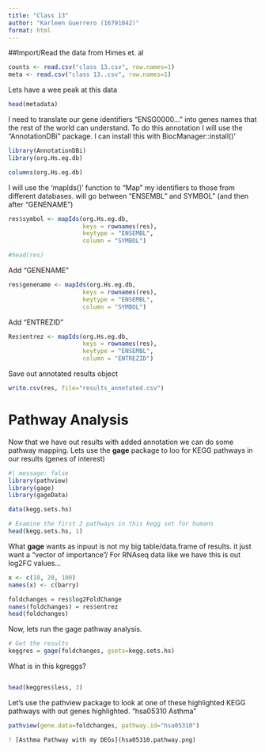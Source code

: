 ```yaml
---
title: "Class 13"
author: "Karleen Guerrero (16791042)"
format: html
---
```


##Import/Read the data from Himes et. al

```r
counts <- read.csv("class 13.csv", row.names=1)
meta <- read.csv("class 13..csv", row.names=1)
```


Lets have a wee peak at this data 
```r
head(metadata)
```






































I need to translate our gene identifiers "ENSG0000..." into genes names that the rest of the world can understand.
To do this annotation I will use the "AnnotationDBi" package. I can install this with BiocManager::install()'

```r
library(AnnotationDBi)
library(org.Hs.eg.db)

columns(org.Hs.eg.db)
```
I will use the 'mapIds()' function to "Map" my identifiers to those from different databases. will go between "ENSEMBL" and SYMBOL" (and then after "GENENAME")

```r
res$symbol <- mapIds(org.Hs.eg.db, 
                     keys = rownames(res), 
                     keytype = "ENSEMBL", 
                     column = "SYMBOL")

#head(res)
```

Add "GENENAME"
```r
res$genename <- mapIds(org.Hs.eg.db, 
                     keys = rownames(res), 
                     keytype = "ENSEMBL", 
                     column = "SYMBOL")
```
Add "ENTREZID"
```r
Res$entrez <- mapIds(org.Hs.eg.db, 
                     keys = rownames(res), 
                     keytype = "ENSEMBL", 
                     column = "ENTREZID")
```

Save out annotated results object
```r
write.csv(res, file="results_annotated.csv")
```
# Pathway Analysis 

Now that we have out results with added annotation we can do some pathway mapping. 
Lets use the **gage** package to loo for KEGG pathways in our results (genes of interest)

```r
#| message: false
library(pathview)
library(gage)
library(gageData)

data(kegg.sets.hs)

# Examine the first 2 pathways in this kegg set for humans
head(kegg.sets.hs, 1)
```


What **gage** wants as inpuut is not my big table/data.frame of results. it just want a "vector of importance"/ For RNAseq data like we have this is out log2FC values...

```r
x <- c(10, 20, 100)
names(x) <- c(barry)
```


```r
foldchanges = res$log2FoldChange
names(foldchanges) = res$entrez
head(foldchanges)
```

Now, lets run the gage pathway analysis. 
```r
# Get the results
keggres = gage(foldchanges, gsets=kegg.sets.hs)
```

What is in this kgreggs? 


```r

```

```r
head(keggres$less, 3)
```

Let's use the pathview package to look at one of these highlighted KEGG pathways with out genes highlighted. "hsa05310 Asthma"

```r
pathview(gene.data=foldchanges, pathway.id="hsa05310")
```



```r
! [Asthma Pathway with my DEGs](hsa05310.pathway.png)
```

